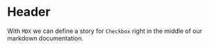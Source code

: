 
<Meta title="Molecules|Header" component={Header} />

# Header

With `MDX` we can define a story for `Checkbox` right in the middle of our
markdown documentation.

<Preview>
  <Story name='default'>
    <Header siteTitle={text('siteTitle', 'Conference Templates')} />
  </Story>
</Preview>

